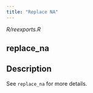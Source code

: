 ```yaml
---
title: "Replace NA"
---
```


*R/reexports.R*

## replace_na

## Description
See `replace_na` for more details. 










